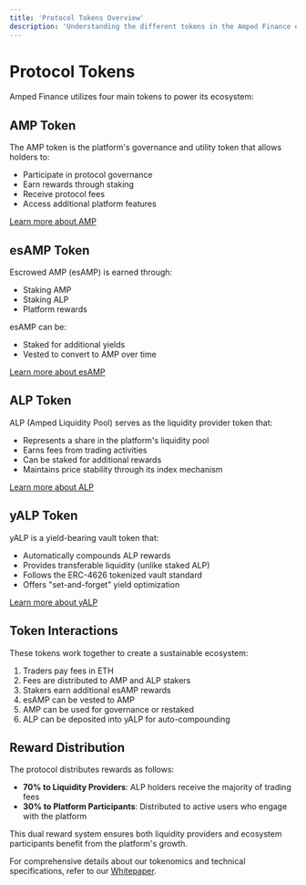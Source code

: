 ```yaml
---
title: 'Protocol Tokens Overview'
description: 'Understanding the different tokens in the Amped Finance ecosystem'
---
```


# Protocol Tokens

Amped Finance utilizes four main tokens to power its ecosystem:

## AMP Token

The AMP token is the platform's governance and utility token that allows holders to:
- Participate in protocol governance
- Earn rewards through staking
- Receive protocol fees
- Access additional platform features

[Learn more about AMP](/protocol-tokens/amp/overview)

## esAMP Token

Escrowed AMP (esAMP) is earned through:
- Staking AMP
- Staking ALP
- Platform rewards

esAMP can be:
- Staked for additional yields
- Vested to convert to AMP over time

[Learn more about esAMP](/protocol-tokens/esamp)

## ALP Token

ALP (Amped Liquidity Pool) serves as the liquidity provider token that:
- Represents a share in the platform's liquidity pool
- Earns fees from trading activities
- Can be staked for additional rewards
- Maintains price stability through its index mechanism

[Learn more about ALP](/protocol-tokens/alp)

## yALP Token

yALP is a yield-bearing vault token that:
- Automatically compounds ALP rewards
- Provides transferable liquidity (unlike staked ALP)
- Follows the ERC-4626 tokenized vault standard
- Offers "set-and-forget" yield optimization

[Learn more about yALP](/protocol-tokens/yalp)

## Token Interactions

These tokens work together to create a sustainable ecosystem:
1. Traders pay fees in ETH
2. Fees are distributed to AMP and ALP stakers
3. Stakers earn additional esAMP rewards
4. esAMP can be vested to AMP
5. AMP can be used for governance or restaked
6. ALP can be deposited into yALP for auto-compounding

## Reward Distribution

The protocol distributes rewards as follows:
- **70% to Liquidity Providers**: ALP holders receive the majority of trading fees
- **30% to Platform Participants**: Distributed to active users who engage with the platform

This dual reward system ensures both liquidity providers and ecosystem participants benefit from the platform's growth.

For comprehensive details about our tokenomics and technical specifications, refer to our [Whitepaper](https://amped.finance/#/whitepaper). 